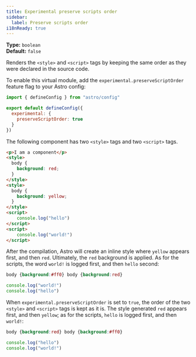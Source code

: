 ```yaml
---
title: Experimental preserve scripts order
sidebar:
  label: Preserve scripts order
i18nReady: true
---
```



<p>

  **Type:** `boolean`<br />
  **Default:** `false`<br />
  <Since v="5.5.0" />
</p>

Renders the `<style>` and `<script>` tags by keeping the same order as they were declared in the source code.

To enable this virtual module, add the `experimental.preserveScriptOrder` feature flag to your Astro config:

```js title="astro.config.mjs" ins={4-6}
import { defineConfig } from "astro/config"

export default defineConfig({
  experimental: {
    preserveScriptOrder: true
  }
})
```

The following component has two `<style>` tags and two `<script>` tags.

```html
<p>I am a component</p>
<style>
  body {
    background: red;
  }
</style>
<style>
  body {
    background: yellow;
  }
</style>
<script>
    console.log("hello")
</script>
<script>
    console.log("world!")
</script>
```

After the compilation, Astro will create an inline style where `yellow` appears first, and then `red`. Ultimately, the `red` background is applied. As for the scripts, the word `world!` is logged first, and then `hello` second:

```css
body {background:#ff0} body {background:red}
```

```js
console.log("world!")
console.log("hello")
```

When `experimental.preserveScriptOrder` is set to `true`, the order of the two `<style>` and `<script>` tags is kept as it is. The style generated `red` appears first, and then `yellow`; as for the scripts, `hello` is logged first, and then `world!`:

```css
body {background:red} body {background:#ff0}
```

```js
console.log("hello")
console.log("world!")
```
